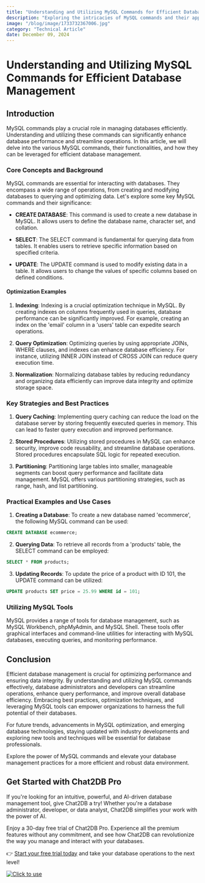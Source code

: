 ```yaml
---
title: "Understanding and Utilizing MySQL Commands for Efficient Database Management"
description: "Exploring the intricacies of MySQL commands and their application in optimizing database management for enhanced performance."
image: "/blog/image/1733732367006.jpg"
category: "Technical Article"
date: December 09, 2024
---
```


# Understanding and Utilizing MySQL Commands for Efficient Database Management


<Authors date="December 09, 2024">
  <Author name="Ethan Clarke" link="https://chat2db.ai" />
</Authors>

## Introduction
MySQL commands play a crucial role in managing databases efficiently. Understanding and utilizing these commands can significantly enhance database performance and streamline operations. In this article, we will delve into the various MySQL commands, their functionalities, and how they can be leveraged for efficient database management.

### Core Concepts and Background
MySQL commands are essential for interacting with databases. They encompass a wide range of operations, from creating and modifying databases to querying and optimizing data. Let's explore some key MySQL commands and their significance:

- **CREATE DATABASE**: This command is used to create a new database in MySQL. It allows users to define the database name, character set, and collation.

- **SELECT**: The SELECT command is fundamental for querying data from tables. It enables users to retrieve specific information based on specified criteria.

- **UPDATE**: The UPDATE command is used to modify existing data in a table. It allows users to change the values of specific columns based on defined conditions.

#### Optimization Examples
1. **Indexing**: Indexing is a crucial optimization technique in MySQL. By creating indexes on columns frequently used in queries, database performance can be significantly improved. For example, creating an index on the 'email' column in a 'users' table can expedite search operations.

2. **Query Optimization**: Optimizing queries by using appropriate JOINs, WHERE clauses, and indexes can enhance database efficiency. For instance, utilizing INNER JOIN instead of CROSS JOIN can reduce query execution time.

3. **Normalization**: Normalizing database tables by reducing redundancy and organizing data efficiently can improve data integrity and optimize storage space.

### Key Strategies and Best Practices
1. **Query Caching**: Implementing query caching can reduce the load on the database server by storing frequently executed queries in memory. This can lead to faster query execution and improved performance.

2. **Stored Procedures**: Utilizing stored procedures in MySQL can enhance security, improve code reusability, and streamline database operations. Stored procedures encapsulate SQL logic for repeated execution.

3. **Partitioning**: Partitioning large tables into smaller, manageable segments can boost query performance and facilitate data management. MySQL offers various partitioning strategies, such as range, hash, and list partitioning.

### Practical Examples and Use Cases
1. **Creating a Database**: To create a new database named 'ecommerce', the following MySQL command can be used:
```sql
CREATE DATABASE ecommerce;
```

2. **Querying Data**: To retrieve all records from a 'products' table, the SELECT command can be employed:
```sql
SELECT * FROM products;
```

3. **Updating Records**: To update the price of a product with ID 101, the UPDATE command can be utilized:
```sql
UPDATE products SET price = 25.99 WHERE id = 101;
```

### Utilizing MySQL Tools
MySQL provides a range of tools for database management, such as MySQL Workbench, phpMyAdmin, and MySQL Shell. These tools offer graphical interfaces and command-line utilities for interacting with MySQL databases, executing queries, and monitoring performance.

## Conclusion
Efficient database management is crucial for optimizing performance and ensuring data integrity. By understanding and utilizing MySQL commands effectively, database administrators and developers can streamline operations, enhance query performance, and improve overall database efficiency. Embracing best practices, optimization techniques, and leveraging MySQL tools can empower organizations to harness the full potential of their databases.

For future trends, advancements in MySQL optimization, and emerging database technologies, staying updated with industry developments and exploring new tools and techniques will be essential for database professionals.

Explore the power of MySQL commands and elevate your database management practices for a more efficient and robust data environment.

## Get Started with Chat2DB Pro

If you're looking for an intuitive, powerful, and AI-driven database management tool, give Chat2DB a try! Whether you're a database administrator, developer, or data analyst, Chat2DB simplifies your work with the power of AI.

Enjoy a 30-day free trial of Chat2DB Pro. Experience all the premium features without any commitment, and see how Chat2DB can revolutionize the way you manage and interact with your databases.

👉 [Start your free trial today](https://chat2db.ai/pricing) and take your database operations to the next level!


[![Click to use](/image/blog/bg/chat2db.jpg)](https://chat2db.ai/)
